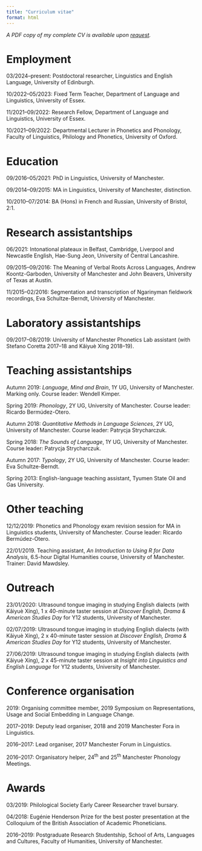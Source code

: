 ```yaml
---
title: "Curriculum vitae"
format: html
---
```


*A PDF copy of my complete CV is available upon [request](index.qmd#contact).*

# Employment

03/2024–present: Postdoctoral researcher, Linguistics and English Language, University of Edinburgh.

10/2022–05/2023: Fixed Term Teacher, Department of Language and Linguistics, University of Essex.

11/2021–09/2022: Research Fellow, Department of Language and Linguistics, University of Essex.

10/2021–09/2022: Departmental Lecturer in Phonetics and Phonology, Faculty of Linguistics, Philology and Phonetics, University of Oxford.

# Education

09/2016–05/2021: PhD in Linguistics, University of Manchester.

09/2014–09/2015: MA in Linguistics, University of Manchester, distinction.

10/2010–07/2014: BA (Hons) in French and Russian, University of Bristol, 2:1.

# Research assistantships

06/2021: Intonational plateaux in Belfast, Cambridge, Liverpool and Newcastle English, Hae-Sung Jeon, University of Central Lancashire.

09/2015–09/2016: The Meaning of Verbal Roots Across Languages, Andrew Koontz-Garboden, University of Manchester and John Beavers, University of Texas at Austin.

11/2015–02/2016: Segmentation and transcription of Ngarinyman fieldwork recordings, Eva Schultze-Berndt, University of Manchester.

# Laboratory assistantships

09/2017–08/2019: University of Manchester Phonetics Lab assistant (with Stefano Coretta 2017–18 and Kǎiyuè Xíng 2018–19).

# Teaching assistantships

Autumn 2019: *Language, Mind and Brain*, 1Y UG, University of Manchester. Marking only. Course leader: Wendell Kimper.

Spring 2019: *Phonology*, 2Y UG, University of Manchester. Course leader: Ricardo Bermúdez-Otero.

Autumn 2018: *Quantitative Methods in Language Sciences*, 2Y UG, University of Manchester. Course leader: Patrycja Strycharczuk.

Spring 2018: *The Sounds of Language*, 1Y UG, University of Manchester. Course leader: Patrycja Strycharczuk.

Autumn 2017: *Typology*, 2Y UG, University of Manchester. Course leader: Eva Schultze-Berndt.

Spring 2013: English-language teaching assistant, Tyumen State Oil and Gas University.

# Other teaching

12/12/2019: Phonetics and Phonology exam revision session for MA in Linguistics students, University of Manchester. Course leader: Ricardo Bermúdez-Otero.

22/01/2019. Teaching assistant, *An Introduction to Using R for Data Analysis*, 6.5-hour Digital Humanities course, University of Manchester. Trainer: David Mawdsley.

# Outreach

23/01/2020: Ultrasound tongue imaging in studying English dialects (with Kǎiyuè Xíng), 1 x 40-minute taster session at *Discover English, Drama & American Studies Day* for Y12 students, University of Manchester.

02/07/2019: Ultrasound tongue imaging in studying English dialects (with Kǎiyuè Xíng), 2 x 40-minute taster session at *Discover English, Drama & American Studies Day* for Y12 students, University of Manchester.

27/06/2019: Ultrasound tongue imaging in studying English dialects (with Kǎiyuè Xíng), 2 x 45-minute taster session at *Insight into Linguistics and English Language* for Y12 students, University of Manchester.

# Conference organisation

2019: Organising committee member, 2019 Symposium on Representations, Usage and Social Embedding in Language Change.

2017–2019: Deputy lead organiser, 2018 and 2019 Manchester Fora in Linguistics.

2016–2017: Lead organiser, 2017 Manchester Forum in Linguistics.

2016–2017: Organisatory helper, 24^th^ and 25^th^ Manchester Phonology Meetings.

# Awards

03/2019: Philological Society Early Career Researcher travel bursary.

04/2018: Eugénie Henderson Prize for the best poster presentation at the Colloquium of the British Association of Academic Phoneticians.

2016–2019: Postgraduate Research Studentship, School of Arts, Languages and Cultures, Faculty of Humanities, University of Manchester.
